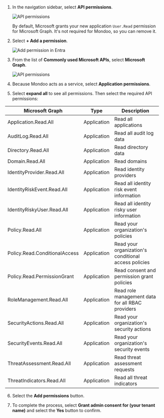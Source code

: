 1. In the navigation sidebar, select **API permissions**.

   ![API permissions](/img/platform/infra/cloud/azure/api-permissions.png)

   By default, Microsoft grants your new application `User.Read` permission for Microsoft Graph. It's not required for Mondoo, so you can remove it.

2. Select **+ Add a permission**.

   ![Add permission in Entra](/img/platform/infra/cloud/azure/select-add-permission.png)

3. From the list of **Commonly used Microsoft APIs**, select **Microsoft Graph**.

   ![API permissions](/img/platform/infra/cloud/azure/request-api-permission.png)

4. Because Mondoo acts as a service, select **Application permissions**.

5. Select **expand all** to see all permissions. Then select the required API permissions:

| Microsoft Graph               | Type        | Description                                          |
| ----------------------------- | ----------- | ---------------------------------------------------- |
| Application.Read.All          | Application | Read all applications                                |
| AuditLog.Read.All             | Application | Read all audit log data                              |
| Directory.Read.All            | Application | Read directory data                                  |
| Domain.Read.All               | Application | Read domains                                         |
| IdentityProvider.Read.All     | Application | Read identity providers                              |
| IdentityRiskEvent.Read.All    | Application | Read all identity risk event information             |
| IdentityRiskyUser.Read.All    | Application | Read all identity risky user information             |
| Policy.Read.All               | Application | Read your organization's policies                    |
| Policy.Read.ConditionalAccess | Application | Read your organization's conditional access policies |
| Policy.Read.PermissionGrant   | Application | Read consent and permission grant policies           |
| RoleManagement.Read.All       | Application | Read role management data for all RBAC providers     |
| SecurityActions.Read.All      | Application | Read your organization's security actions            |
| SecurityEvents.Read.All       | Application | Read your organization's security events             |
| ThreatAssessment.Read.All     | Application | Read threat assessment requests                      |
| ThreatIndicators.Read.All     | Application | Read all threat indicators                           |

6. Select the **Add permissions** button.

7. To complete the process, select **Grant admin consent for (your tenant name)** and select the **Yes** button to confirm.
